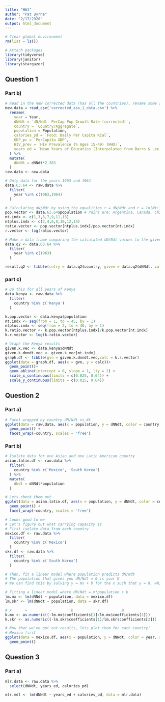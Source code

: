 ```yaml
---
title: "HW1"
author: "Pat Byrne"
date: "2/17/2020"
output: html_document
---
```


```r
# Clear global environment
rm(list = ls()) 

# Attach packages
library(tidyverse)
library(janitor)
library(stargazer)
```

## Question 1

### Part b)

```r
# Read in the new corrected data (has all the countries), rename some stuff, rename the data frame
new.data = read_csv('corrected_ass_1_data.csv') %>% 
  rename(
    year = Year,
    dNNdt = `dN/Ndt  PerCap Pop Growth Rate (corrected)`,
    country = `Country/Aggregate`,
    population = Population,
    calories_pd = `Food: Daily Per Capita KCal`,
    GDP_pc = `PerCapita GDP`,
    HIV_prev = `HIv Prevalence (% Ages 15-49) (WHO)`,
    years_ed = `Mean Years of Education (Interpolated from Barro & Lee 2010)`
  ) %>% 
  mutate(
    dNNdt = dNNdt*2.303
  )
raw.data <- new.data
```

```r
# Only data for the years 1963 and 1964
data.63.64 <- raw.data %>% 
  filter(
    year %in% c(1963,1964)
  )
```

```r
# Calculating dN/Ndt by using the equalities r = dN/Ndt and r = ln(Nt+1/Nt)
pop.vector <- data.63.64$population # Pairs are: Argentina, Canada, China, India, Kenya, Mexico, South Korea
nt.indx <- c(1,3,5,7,9,11,13)
ntplus.indx <- c(2,4,6,8,10,12,14)
ratio.vector <- pop.vector[ntplus.indx]/pop.vector[nt.indx]
r.vector <- log(ratio.vector)
```

```r
# Make a data frame comparing the calculated dN/Ndt values to the given ones
data.q2 <- data.63.64 %>% 
  filter(
    year %in% c(1963)
  )

result.q2 <- tibble(cntry = data.q2$country, given = data.q2$dNNdt, calc = r.vector)
```

### part c)

```r
# Do this for all years of Kenya
data.kenya <- raw.data %>% 
  filter(
    country %in% c('Kenya')
  )

k.pop.vector <- data.kenya$population 
nt.indx <- seq(from = 1, to = 45, by = 1)
ntplus.indx <- seq(from = 2, to = 46, by = 1)
k.ratio.vector <- k.pop.vector[ntplus.indx]/k.pop.vector[nt.indx]
k.r.vector <- log(k.ratio.vector)
```

```r
# Graph the Kenya results
given.k.vec <- data.kenya$dNNdt
given.k.dnndt.vec <- given.k.vec[nt.indx]
graph.df <- tibble(gvn = given.k.dnndt.vec,calc = k.r.vector)
ggplot(data = graph.df, aes(x = gvn, y = calc))+
  geom_point()+
  geom_abline(intercept = 0, slope = 1, lty = 2) +
  scale_x_continuous(limits = c(0.025, 0.04)) +
  scale_y_continuous(limits = c(0.025, 0.04))
```

## Question 2

### Part a)

```r
# Facet wrapped by country dN/Ndt vs Nt 
ggplot(data = raw.data, aes(x = population, y = dNNdt, color = country)) +
  geom_point() +
  facet_wrap(~country, scales = 'free')
```

### Part b)

```r
# Isolate data for one Asian and one Latin American country
asian.latin.df <- raw.data %>% 
  filter(
    country %in% c('Mexico', 'South Korea')
  ) %>% 
  mutate(
    dNdt = dNNdt*population
  )

# Lets check them out
ggplot(data = asian.latin.df, aes(x = population, y = dNNdt, color = country)) +
  geom_point() +
  facet_wrap(~country, scales = 'free')
```

```r
# Looks good to me
# Let's figure out what carrying capacity is
# First isolate data from each country
mexico.df <- raw.data %>% 
  filter(
    country %in% c('Mexico')
  )
skr.df <- raw.data %>% 
  filter(
    country %in% c('South Korea')
  )

# Then, fit a linear model where population predicts dN/Ndt
# The population that gives you dN/Ndt = 0 is your K
# We can find this by solving y = mx + b for the x such that y = 0, which works out to be x = -b/m

# Fitting a linear model where dN/Ndt = m*population + b
lm.mx <- lm(dNNdt ~ population, data = mexico.df)
lm.skr <- lm(dNNdt ~ population, data = skr.df)

# x      =          -         b           /          m
k.mx <- as.numeric((-lm.mx$coefficients[1]/lm.mx$coefficients[2]))
k.skr <- as.numeric((-lm.skr$coefficients[1]/lm.skr$coefficients[2]))
```

```r
# Now that we've got out results, lets plot them for each country!
# Mexico first
ggplot(data = mexico.df, aes(x = population, y = dNNdt, color = year, size = calories_pd)) + 
  geom_point()

```


## Question 3

### Part a)

```r
mlr.data <- raw.data %>% 
  select(dNNdt, years_ed, calories_pd)

mlr.mdl <- lm(dNNdt ~ years_ed + calories_pd, data = mlr.data)
```

